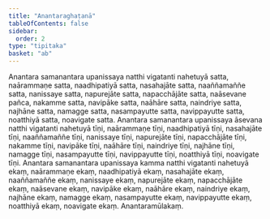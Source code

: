 ```yaml
---
title: "Anantaraghaṭanā"
tableOfContents: false
sidebar:
  order: 2
type: "tipitaka"
basket: "ab"
---
```



<DynamicBreadcrumb />

<Division number="428">

<Paragraph number="1336">
Anantara samanantara upanissaya natthi vigatanti nahetuyā satta, naārammaṇe satta, naadhipatiyā satta, nasahajāte satta, naaññamaññe satta, nanissaye satta, napurejāte satta, napacchājāte satta, naāsevane pañca, nakamme satta, navipāke satta, naāhāre satta, naindriye satta, najhāne satta, namagge satta, nasampayutte satta, navippayutte satta, noatthiyā satta, noavigate satta.
</Paragraph>

<Paragraph number="1337">
Anantara samanantara upanissaya āsevana natthi vigatanti nahetuyā tīṇi, naārammaṇe tīṇi, naadhipatiyā tīṇi, nasahajāte tīṇi, naaññamaññe tīṇi, nanissaye tīṇi, napurejāte tīṇi, napacchājāte tīṇi, nakamme tīṇi, navipāke tīṇi, naāhāre tīṇi, naindriye tīṇi, najhāne tīṇi, namagge tīṇi, nasampayutte tīṇi, navippayutte tīṇi, noatthiyā tīṇi, noavigate tīṇi.
</Paragraph>

<Paragraph number="1338">
Anantara samanantara upanissaya kamma natthi vigatanti nahetuyā ekaṃ, naārammaṇe ekaṃ, naadhipatiyā ekaṃ, nasahajāte ekaṃ, naaññamaññe ekaṃ, nanissaye ekaṃ, napurejāte ekaṃ, napacchājāte ekaṃ, naāsevane ekaṃ, navipāke ekaṃ, naāhāre ekaṃ, naindriye ekaṃ, najhāne ekaṃ, namagge ekaṃ, nasampayutte ekaṃ, navippayutte ekaṃ, noatthiyā ekaṃ, noavigate ekaṃ.

</Paragraph>
</Division>

<Paragraph number="1339" type="center">
Anantaramūlakaṃ.
</Paragraph>